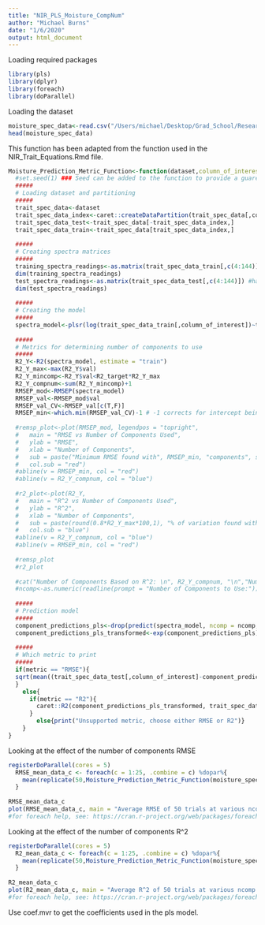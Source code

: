```yaml
---
title: "NIR_PLS_Moisture_CompNum"
author: "Michael Burns"
date: "1/6/2020"
output: html_document
---
```


Loading required packages
```r
library(pls)
library(dplyr)
library(foreach)
library(doParallel)
```

Loading the dataset
```r
moisture_spec_data<-read.csv("/Users/michael/Desktop/Grad_School/Research/Datasets/Machine Learning/Spectra_Data/spectra_full_learning_set.csv", check.names = F)
head(moisture_spec_data)
```

This function has been adapted from the function used in the NIR_Trait_Equations.Rmd file.  
```r
Moisture_Prediction_Metric_Function<-function(dataset,column_of_interest = 3, p = 0.90, metric = "RMSE", R2_target = 0.8, validation = "CV", ncomp = 15){
  #set.seed(1) ### Seed can be added to the function to provide a guarentee that the model will always work the same way.
  #####
  # Loading dataset and partitioning
  #####
  trait_spec_data<-dataset
  trait_spec_data_index<-caret::createDataPartition(trait_spec_data[,column_of_interest], p=p, list = FALSE)
  trait_spec_data_test<-trait_spec_data[-trait_spec_data_index,]
  trait_spec_data_train<-trait_spec_data[trait_spec_data_index,]
  
  #####
  # Creating spectra matrices
  #####
  training_spectra_readings<-as.matrix(trait_spec_data_train[,c(4:144)]) #having the spectra in a matrix will allow a cleaner code when calling them as predictors.
  dim(training_spectra_readings)
  test_spectra_readings<-as.matrix(trait_spec_data_test[,c(4:144)]) #having the spectra in a matrix will allow a cleaner code when calling them as predictors.
  dim(test_spectra_readings)
  
  #####
  # Creating the model
  #####
  spectra_model<-plsr(log(trait_spec_data_train[,column_of_interest])~training_spectra_readings, validation = validation)
  
  #####
  # Metrics for determining number of components to use
  #####
  R2_Y<-R2(spectra_model, estimate = "train")
  R2_Y_max<-max(R2_Y$val)
  R2_Y_mincomp<-R2_Y$val<R2_target*R2_Y_max
  R2_Y_compnum<-sum(R2_Y_mincomp)+1
  RMSEP_mod<-RMSEP(spectra_model)
  RMSEP_val<-RMSEP_mod$val
  RMSEP_val_CV<-RMSEP_val[c(T,F)]
  RMSEP_min<-which.min(RMSEP_val_CV)-1 # -1 corrects for intercept being considered in the RMSEP values list
  
  #remsp_plot<-plot(RMSEP_mod, legendpos = "topright", 
  #   main = "RMSE vs Number of Components Used", 
  #   ylab = "RMSE",
  #   xlab = "Number of Components",
  #   sub = paste("Minimum RMSE found with", RMSEP_min, "components", sep = " "),
  #   col.sub = "red")
  #abline(v = RMSEP_min, col = "red")
  #abline(v = R2_Y_compnum, col = "blue")
  
  #r2_plot<-plot(R2_Y, 
  #   main = "R^2 vs Number of Components Used", 
  #   ylab = "R^2",
  #   xlab = "Number of Components",
  #   sub = paste(round(0.8*R2_Y_max*100,1), "% of variation found with ", R2_Y_compnum, " components", sep = ""),
  #   col.sub = "blue")
  #abline(v = R2_Y_compnum, col = "blue")
  #abline(v = RMSEP_min, col = "red")
  
  #remsp_plot
  #r2_plot
  
  #cat("Number of Components Based on R^2: \n", R2_Y_compnum, "\n","Number of Components Based on RMSEP: \n", RMSEP_min, sep = "")
  #ncomp<-as.numeric(readline(prompt = "Number of Components to Use:"))
  
  #####
  # Prediction model
  #####
  component_predictions_pls<-drop(predict(spectra_model, ncomp = ncomp, newdata = test_spectra_readings))
  component_predictions_pls_transformed<-exp(component_predictions_pls)
  
  #####
  # Which metric to print
  #####
  if(metric == "RMSE"){
  sqrt(mean((trait_spec_data_test[,column_of_interest]-component_predictions_pls_transformed)^2))
  }
    else{
      if(metric == "R2"){
        caret::R2(component_predictions_pls_transformed, trait_spec_data_test[,column_of_interest])
      }
        else{print("Unsupported metric, choose either RMSE or R2")}
    }
}
```

Looking at the effect of the number of components RMSE
```r
registerDoParallel(cores = 5)
  RMSE_mean_data_c <- foreach(c = 1:25, .combine = c) %dopar%{
    mean(replicate(50,Moisture_Prediction_Metric_Function(moisture_spec_data, ncomp = c, metric = "RMSE")))
  }
  
RMSE_mean_data_c
plot(RMSE_mean_data_c, main = "Average RMSE of 50 trials at various ncomp values", ylab = "Average RMSE", xlab = "Ncomp Value")
#for foreach help, see: https://cran.r-project.org/web/packages/foreach/vignettes/foreach.pdf
```

Looking at the effect of the number of components R^2
```r
registerDoParallel(cores = 5)
  R2_mean_data_c <- foreach(c = 1:25, .combine = c) %dopar%{
    mean(replicate(50,Moisture_Prediction_Metric_Function(moisture_spec_data, ncomp = c, metric = "R2")))
  }
  
R2_mean_data_c
plot(R2_mean_data_c, main = "Average R^2 of 50 trials at various ncomp values", ylab = "Average R^2", xlab = "Ncomp Value")
#for foreach help, see: https://cran.r-project.org/web/packages/foreach/vignettes/foreach.pdf
```

Use coef.mvr to get the coefficients used in the pls model.



